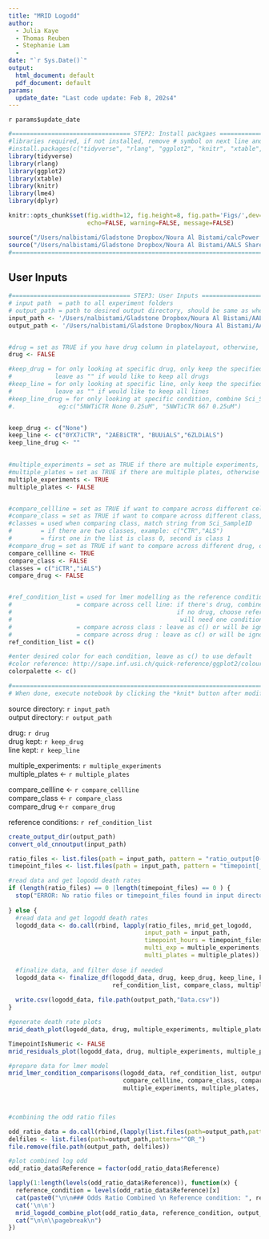```yaml
---
title: "MRID Logodd"
author:
  - Julia Kaye
  - Thomas Reuben
  - Stephanie Lam
  - 
date: "`r Sys.Date()`"
output:
  html_document: default
  pdf_document: default
params:
  update_date: "Last code update: Feb 8, 202s4"
---
```

`r params$update_date`

<!-- 
Execute notebook by clicking the *knit* button after modifying the user inputs chunk. 

================================= STEP1: CHECK DATA STRUCTURE ==============================
Folder structure example 
Input path - Experiment1 - Experiment1_ratio_output.csv
                         - Experiment1_timepoint.csv
           - Experiment2 - Experiment2_ratio_output.csv
                         - Experiment2_timepoint.csv
 ===========================================================================================
 -->

```r
#================================= STEP2: Install packgaes =================================
#libraries required, if not installed, remove # symbol on next line and run the line to install
#install.packages(c("tidyverse", "rlang", "ggplot2", "knitr", "xtable", "lme4","dplyr"))
library(tidyverse)
library(rlang)
library(ggplot2)
library(xtable)
library(knitr)
library(lme4)
library(dplyr)

knitr::opts_chunk$set(fig.width=12, fig.height=8, fig.path='Figs/',dev=c('png', 'pdf'),
                      echo=FALSE, warning=FALSE, message=FALSE)

source("/Users/nalbistami/Gladstone Dropbox/Noura Al Bistami/calcPower f1000_manuscript/Death_Rates_MRID_sALSvsCTRL/Stephanie New Run/MRID_Ratio_Functions.R")
source("/Users/nalbistami/Gladstone Dropbox/Noura Al Bistami/AALS Shared DropBox/GEDI Analysis/USE THESE CODES/MRID_Logodd_Functions_RT_July1.R")
#===========================================================================================
```

## User Inputs 

```r

#================================= STEP3: User Inputs =================================
# input path  = path to all experiment folders
# output_path = path to desired output directory, should be same as where the Rmd file is located !!! Always copy a new Rmd file !!!
input_path <- '/Users/nalbistami/Gladstone Dropbox/Noura Al Bistami/AALS Shared DropBox/GEDI Analysis/Combined Experiments/CombinedC9orf72/Cell line compare (manuscript)'
output_path <- '/Users/nalbistami/Gladstone Dropbox/Noura Al Bistami/AALS Shared DropBox/GEDI Analysis/Combined Experiments/CombinedC9orf72/Cell line compare (manuscript)'


#drug = set as TRUE if you have drug column in platelayout, otherwise, set as FALSE
drug <- FALSE

#keep_drug = for only looking at specific drug, only keep the specified drug, eg: "5uM" or c("5uM","10uM")
#            leave as "" if would like to keep all drugs
#keep_line = for only looking at specific line, only keep the specified line, eg: c("5NWTiCTR")
#            leave as "" if would like to keep all lines
#keep_line_drug = for only looking at specific condition, combine Sci_SampleID and Drug name, must have 1+ line to compare, 
#.            eg:c("5NWTiCTR None 0.25uM", "5NWTiCTR 667 0.25uM")


keep_drug <- c("None")
keep_line <- c("0YX7iCTR", "2AE8iCTR", "BUUiALS","6ZLDiALS")
keep_line_drug <- ""

          
#multiple_experiments = set as TRUE if there are multiple experiments, otherwise FALSE
#multiple_plates = set as TRUE if there are multiple plates, otherwise FALSE
multiple_experiments <- TRUE
multiple_plates <- FALSE


#compare_cellline = set as TRUE if want to compare across different cell lines, otherwise FALSE
#compare_class = set as TRUE if want to compare across different class, otherwise FALSE
#classes = used when comparing class, match string from Sci_SampleID
#        = if there are two classes, example: c("CTR","ALS")
#        = first one in the list is class 0, second is class 1
#compare_drug = set as TRUE if want to compare across different drug, otherwise FALSE
compare_cellline <- TRUE
compare_class <- FALSE
classes = c("iCTR","iALS")
compare_drug <- FALSE


#ref_condition_list = used for lmer modelling as the reference condition
#                  = compare across cell line: if there's drug, combine Sci_SampleID and Drug name
#                                              if no drug, choose reference condition from Sci_SampleID
#                                               will need one condition or more
#                  = compare across class : leave as c() or will be ignored by default
#                  = compare across drug : leave as c() or will be ignored by default, automatically run all conditions
ref_condition_list = c()

#enter desired color for each condition, leave as c() to use default
#color reference: http://sape.inf.usi.ch/quick-reference/ggplot2/colour
colorpalette <- c()

#===========================================================================================
# When done, execute notebook by clicking the *knit* button after modifying the user inputs chunk.

```

source directory: `r input_path`  \
output directory: `r output_path` \

drug: `r drug` \
drug kept: `r keep_drug` \
line kept: `r keep_line` \

multiple_experiments: `r multiple_experiments` \
multiple_plates <- `r multiple_plates` \

compare_cellline <- `r compare_cellline` \
compare_class <- `r compare_class` \
compare_drug <-`r compare_drug` \

reference conditions: `r ref_condition_list` \

```r
create_output_dir(output_path)
convert_old_cnnoutput(input_path)

ratio_files <- list.files(path = input_path, pattern = "ratio_output[0-9_]*?.csv", recursive = TRUE)
timepoint_files <- list.files(path = input_path, pattern = "timepoint[_hours]*?.csv", recursive = TRUE)

#read data and get logodd death rates
if (length(ratio_files) == 0 |length(timepoint_files) == 0 ) {
  stop("ERROR: No ratio files or timepoint_files found in input directory")
  
} else {
  #read data and get logodd death rates
  logodd_data <- do.call(rbind, lapply(ratio_files, mrid_get_logodd, 
                                      input_path = input_path, 
                                      timepoint_hours = timepoint_files, 
                                      multi_exp = multiple_experiments, 
                                      multi_plates = multiple_plates))
  
  #finalize data, and filter dose if needed
  logodd_data <- finalize_df(logodd_data, drug, keep_drug, keep_line, keep_line_drug, 
                             ref_condition_list, compare_class, multiple_experiments, classes)
  
  write.csv(logodd_data, file.path(output_path,"Data.csv"))
}
```

```r
#generate death rate plots
mrid_death_plot(logodd_data, drug, multiple_experiments, multiple_plates,  colorpalette, compare_class)

```

```r
TimepointIsNumeric <- FALSE
mrid_residuals_plot(logodd_data, drug, multiple_experiments, multiple_plates,  colorpalette, compare_class, compare_cellline, compare_drug, TimepointIsNumeric)


```

```r
#prepare data for lmer model
mrid_lmer_condition_comparisons(logodd_data, ref_condition_list, output_path, 
                                compare_cellline, compare_class, compare_drug, 
                                multiple_experiments, multiple_plates, classes)

  
```

```r
#combining the odd ratio files

odd_ratio_data = do.call(rbind,(lapply(list.files(path=output_path,pattern="^OR_",full.names = TRUE), read.csv)))
delfiles <- list.files(path=output_path,pattern="^OR_")
file.remove(file.path(output_path, delfiles))

#plot combined log odd
odd_ratio_data$Reference = factor(odd_ratio_data$Reference)

lapply(1:length(levels(odd_ratio_data$Reference)), function(x) {
  reference_condition = levels(odd_ratio_data$Reference)[x]
  cat(paste0("\n\n### Odds Ratio Combined \n Reference condition: ", reference_condition))
  cat('\n\n')
  mrid_logodd_combine_plot(odd_ratio_data, reference_condition, output_path, colorpalette, confident_int = 0.95, compare_class)
  cat("\n\n\\pagebreak\n")
})

```
